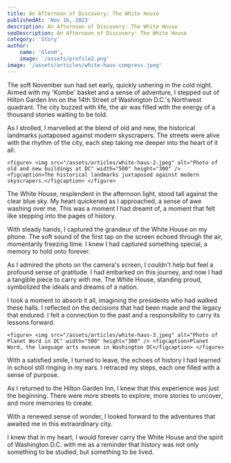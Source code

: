 ```yaml
---
title: An Afternoon of Discovery: The White House
publishedAt: 'Nov 16, 2023'
description: An Afternoon of Discovery: The White House
seoDescription: An Afternoon of Discovery: The White House
category: 'Story'
author:
    name: 'GlenH',
    image: '/assets/profile2.png'
image: '/assets/articles/white-haus-compress.jpeg'
---
```


The soft November sun had set early, quickly ushering in the cold night. Armed with my 'Kombe' basket and a sense of adventure, I stepped out of Hilton Garden Inn on the 14th Street of Washington D.C.'s Northwest quadrant. The city buzzed with life, the air was filled with the energy of a thousand stories waiting to be told.

As I strolled, I marvelled at the blend of old and new, the historical landmarks juxtaposed against modern skyscrapers. The streets were alive with the rhythm of the city, each step taking me deeper into the heart of it all.

`<figure> <img src="/assets/articles/white-haus-2.jpeg" alt="Photo of old and new buildings at DC" width="500" height="300" /> <figcaption>The historical landmarks juxtaposed against modern skyscrapers.</figcaption> </figure>`

The White House, resplendent in the afternoon light, stood tall against the clear blue sky. My heart quickened as I approached, a sense of awe washing over me. This was a moment I had dreamt of, a moment that felt like stepping into the pages of history.

With steady hands, I captured the grandeur of the White House on my phone. The soft sound of the first tap on the screen echoed through the air, momentarily freezing time. I knew I had captured something special, a memory to hold onto forever.

As I admired the photo on the camera's screen, I couldn't help but feel a profound sense of gratitude. I had embarked on this journey, and now I had a tangible piece to carry with me. The White House, standing proud, symbolized the ideals and dreams of a nation.

I took a moment to absorb it all, imagining the presidents who had walked these halls. I reflected on the decisions that had been made and the legacy that endured. I felt a connection to the past and a responsibility to carry its lessons forward.

`<figure> <img src="/assets/articles/white-haus-3.jpeg" alt="Photo of Planet Word in DC" width="500" height="300" /> <figcaption>Planet Word, the language arts museum in Washington DC</figcaption> </figure>`

With a satisfied smile, I turned to leave, the echoes of history I had learned in school still ringing in my ears. I retraced my steps, each one filled with a sense of purpose. 

As I returned to the Hilton Garden Inn, I knew that this experience was just the beginning. There were more streets to explore, more stories to uncover, and more memories to create.

With a renewed sense of wonder, I looked forward to the adventures that awaited me in this extraordinary city. 

I knew that in my heart, I would forever carry the White House and the spirit of Washington D.C. with me as a reminder that history was not only something to be studied, but something to be lived.